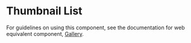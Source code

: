 
<Meta
  title="Components/Images and Icons/ThumbnailList"
  component={ThumbnailList}
/>

# Thumbnail List

For guidelines on using this component, see the documentation for web equivalent
component,
[Gallery](../?path=/docs/components-images-and-icons-gallery-docs--page).
